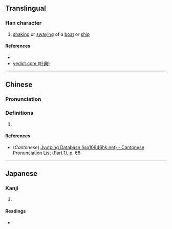 {{character info/new}}
==Translingual==

===Han character===
{{Han char|rn=9|rad=人|as=12|sn=14|four=20227|canj=OTIF|ids=⿰亻蒍 <small>(T)</small>,⿰亻蔿 <small>(GK)</small>}}

# [[shaking]] or [[sway]]ing of a [[boat]] or [[ship]]

====References====
* {{Han ref|kx=0121.160|dkj=01280|dj=0256.040|hdz=10236.040|uh=5130|ud=20784|bh=E4E8|bd=58600}}
* [http://yedict.com/htm/51/5130.htm yedict.com (叶典)]

----

==Chinese==
{{zh-forms|s=𫢭}}

===Pronunciation===
{{zh-pron
|m=wěi
|c=wai5
|mc=y
|oc=y
|ma=
|cat=a
}}

===Definitions===
{{zh-hanzi}}

# {{rfdef|lang=zh}}

====References====
* (''Cantonese'') [http://www.iso10646hk.net/jp/document/download.jsp Jyutping Database (iso10646hk.net) - Cantonese Pronunciation List (Part 1), p. 68]

----

==Japanese==

===Kanji===
{{ja-kanji|grade=|rs=人12}}

# {{defn|lang=ja|sort=人12}}

====Readings====
* {{ja-readings|on=[[い]] (i)|kun=[[おちつかぬ]] (ochitsukanu)}}